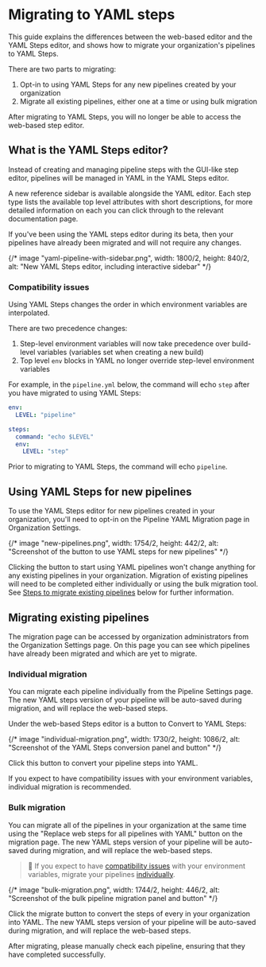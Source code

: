 # Migrating to YAML steps

This guide explains the differences between the web-based editor and the YAML Steps editor, and shows how to migrate your organization's pipelines to YAML Steps.

There are two parts to migrating:

1. Opt-in to using YAML Steps for any new pipelines created by your organization
1. Migrate all existing pipelines, either one at a time or using bulk migration

After migrating to YAML Steps, you will no longer be able to access the web-based step editor.

## What is the YAML Steps editor?

Instead of creating and managing pipeline steps with the GUI-like step editor, pipelines will be managed in YAML in the YAML Steps editor.

A new reference sidebar is available alongside the YAML editor. Each step type lists the available top level attributes with short descriptions, for more detailed information on each you can click through to the relevant documentation page.

If you've been using the YAML steps editor during its beta, then your pipelines have already been migrated and will not require any changes.

{/* image "yaml-pipeline-with-sidebar.png", width: 1800/2, height: 840/2, alt: "New YAML Steps editor, including interactive sidebar" */}

### Compatibility issues

Using YAML Steps changes the order in which environment variables are interpolated.

There are two precedence changes:

1. Step-level environment variables will now take precedence over build-level variables (variables set when creating a new build)
1. Top level `env` blocks in YAML no longer override step-level environment variables

For example, in the `pipeline.yml` below, the command will echo `step` after you have migrated to using YAML Steps:

```yaml
env:
  LEVEL: "pipeline"

steps:
  command: "echo $LEVEL"
  env:
    LEVEL: "step"
```

Prior to migrating to YAML Steps, the command will echo `pipeline`.

## Using YAML Steps for new pipelines

To use the YAML Steps editor for new pipelines created in your organization, you'll need to opt-in on the Pipeline YAML Migration page in Organization Settings.

{/* image "new-pipelines.png", width: 1754/2, height: 442/2, alt: "Screenshot of the button to use YAML steps for new pipelines" */}

Clicking the button to start using YAML pipelines won't change anything for any existing pipelines in your organization. Migration of existing pipelines will need to be completed either individually or using the bulk migration tool. See [Steps to migrate existing pipelines](#migrating-existing-pipelines) below for further information.

## Migrating existing pipelines

The migration page can be accessed by organization administrators from the Organization Settings page. On this page you can see which pipelines have already been migrated and which are yet to migrate.

### Individual migration

You can migrate each pipeline individually from the Pipeline Settings page. The new YAML steps version of your pipeline will be auto-saved during migration, and will replace the web-based steps.

Under the web-based Steps editor is a button to Convert to YAML Steps:

{/* image "individual-migration.png", width: 1730/2, height: 1086/2, alt: "Screenshot of the YAML Steps conversion panel and button" */}

Click this button to convert your pipeline steps into YAML.

If you expect to have compatibility issues with your environment variables, individual migration is recommended.

### Bulk migration

You can migrate all of the pipelines in your organization at the same time using the "Replace web steps for all pipelines with YAML" button on the migration page. The new YAML steps version of your pipeline will be auto-saved during migration, and will replace the web-based steps.

> 📘
> If you expect to have <a href="#what-is-the-yaml-steps-editor-compatibility-issues">compatibility issues</a> with your environment variables, migrate your pipelines <a href="#migrating-existing-pipelines-individual-migration">individually</a>.

{/* image "bulk-migration.png", width: 1744/2, height: 446/2, alt: "Screenshot of the bulk pipeline migration panel and button" */}

Click the migrate button to convert the steps of every in your organization into YAML. The new YAML steps version of your pipeline will be auto-saved during migration, and will replace the web-based steps.

After migrating, please manually check each pipeline, ensuring that they have completed successfully.
